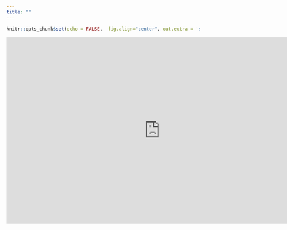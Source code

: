 ```yaml
---
title: ""
--- 
```


```r
knitr::opts_chunk$set(echo = FALSE,  fig.align="center", out.extra = 'style="display:block; margin:0;"')
```

<div class=text-justify>


<iframe title="Tablero PTracking" width="800" height="486" src="https://app.powerbi.com/view?r=eyJrIjoiYjk0MjllNzItNzY3My00MzJhLTk4YjEtMjIxOWNlYTQyZWMzIiwidCI6ImNhOGYwOWY1LTMzNWUtNGZjNS04MDQxLWY1YjQ3MmEwMmVlZiIsImMiOjR9" frameborder="0" allowFullScreen="true"></iframe>

</div>

